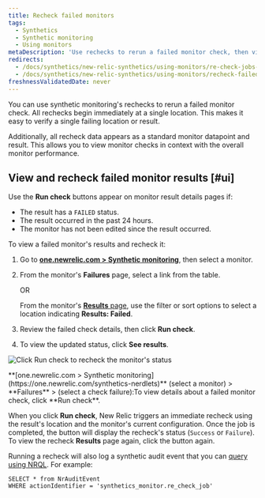 ```yaml
---
title: Recheck failed monitors
tags:
  - Synthetics
  - Synthetic monitoring
  - Using monitors
metaDescription: 'Use rechecks to rerun a failed monitor check, then view the status and details on the Results page.'
redirects:
  - /docs/synthetics/new-relic-synthetics/using-monitors/re-check-jobs-0
  - /docs/synthetics/new-relic-synthetics/using-monitors/recheck-failed-monitors
freshnessValidatedDate: never
---
```



You can use synthetic monitoring's rechecks to rerun a failed monitor check. All rechecks begin immediately at a single location. This makes it easy to verify a single failing location or result.

Additionally, all recheck data appears as a standard monitor datapoint and result. This allows you to view monitor checks in context with the overall monitor performance.

## View and recheck failed monitor results [#ui]

Use the <Icon name="fe-rotate-cw"/>
<DNT>**Run check**</DNT> buttons appear on monitor result details pages if:

* The result has a `FAILED` status.
* The result occurred in the past 24 hours.
* The monitor has not been edited since the result occurred.

To view a failed monitor's results and recheck it:

1. Go to <DNT>**[one.newrelic.com > Synthetic monitoring](https://one.newrelic.com/synthetics-nerdlets)**</DNT>, then select a monitor.
2. From the monitor's <DNT>**Failures**</DNT> page, select a link from the table.

   OR

   From the monitor's [<DNT>**Results**</DNT> page](/docs/synthetics/new-relic-synthetics/using-monitors/view-monitor-results), use the filter or sort options to select a location indicating <DNT>**Results: Failed**</DNT>.
3. Review the failed check details, then click <Icon name="fe-rotate-cw"/>
   <DNT>**Run check**</DNT>.
4. To view the updated status, click <DNT>**See results**</DNT>.

<img
  title="Click Run check to recheck the monitor's status"
  alt="Click Run check to recheck the monitor's status"
  src={syntheticRecheckRunFailure}
/>

<figcaption>
  <DNT>**[one.newrelic.com > Synthetic monitoring](https://one.newrelic.com/synthetics-nerdlets)**</DNT> (select a monitor) > <DNT>**Failures**</DNT> > (select a check failure):To view details about a failed monitor check, click <Icon name="fe-rotate-cw"/>
  <DNT>**Run check**</DNT>.
</figcaption>

When you click <Icon name="fe-rotate-cw"/>
<DNT>**Run check**</DNT>, New Relic triggers an immediate recheck using the result's location and the monitor's current configuration. Once the job is completed, the button will display the recheck's status (`Success` or `Failure`). To view the recheck <DNT>**Results**</DNT> page again, click the button again.

Running a recheck will also log a synthetic audit event that you can [query using NRQL](/docs/query-your-data/nrql-new-relic-query-language/nrql-query-tutorials/query-infrastructure-dimensional-metrics-nrql). For example:

```
SELECT * from NrAuditEvent 
WHERE actionIdentifier = 'synthetics_monitor.re_check_job'
```
